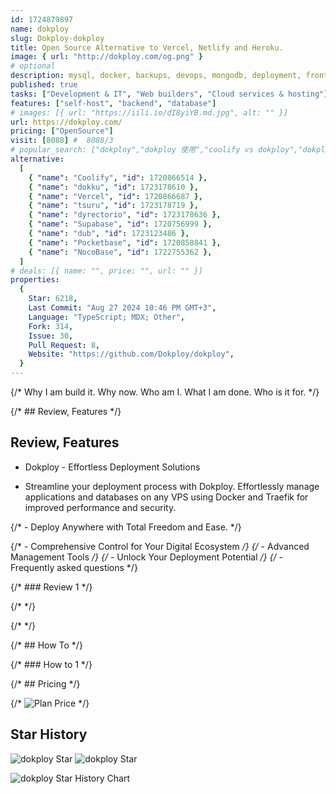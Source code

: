```yaml
---
id: 1724879897
name: dokploy
slug: Dokploy-dokploy
title: Open Source Alternative to Vercel, Netlify and Heroku.
image: { url: "http://dokploy.com/og.png" }
# optional
description: mysql, docker, backups, devops, mongodb, deployment, frontend, backend, nextjs, postgresql, vps, databases, mariadb, self-hosted,  ,
published: true
tasks: ["Development & IT", "Web builders", "Cloud services & hosting"]
features: ["self-host", "backend", "database"]
# images: [{ url: "https://iili.io/dI8yiYB.md.jpg", alt: "" }]
url: https://dokploy.com/
pricing: ["OpenSource"]
visit: [8088] #  8088/3
# popular_search: ["dokploy","dokploy 使用","coolify vs dokploy","dokploy docs","dpkploy"]
alternative:
  [
    { "name": "Coolify", "id": 1720866514 },
    { "name": "dokku", "id": 1723178610 },
    { "name": "Vercel", "id": 1720866687 },
    { "name": "tsuru", "id": 1723178719 },
    { "name": "dyrectorio", "id": 1723178636 },
    { "name": "Supabase", "id": 1720756999 },
    { "name": "dub", "id": 1723123486 },
    { "name": "Pocketbase", "id": 1720858841 },
    { "name": "NocoBase", "id": 1722755362 },
  ]
# deals: [{ name: "", price: "", url: "" }]
properties:
  {
    Star: 6218,
    Last Commit: "Aug 27 2024 10:46 PM GMT+3",
    Language: "TypeScript; MDX; Other",
    Fork: 314,
    Issue: 30,
    Pull Request: 8,
    Website: "https://github.com/Dokploy/dokploy",
  }
---
```


{/* Why I am build it. Why now. Who am I. What I am done. Who is it for. */}

{/* ## Review, Features */}

## Review, Features

- Dokploy - Effortless Deployment Solutions

- Streamline your deployment process with Dokploy. Effortlessly manage applications and databases on any VPS using Docker and Traefik for improved performance and security.

{/* - Deploy  Anywhere with Total Freedom and Ease. */}

{/* - Comprehensive Control for Your Digital Ecosystem */}
{/* - Advanced Management Tools */}
{/* - Unlock Your Deployment Potential */}
{/* - Frequently asked questions */}

{/* ### Review 1 */}

{/* <DetailYoutube videoId="" startTime={0} /> */}

{/* <Twitters ids=[] /> */}

{/* ## How To */}

{/* ### How to 1 */}

{/* ## Pricing */}

{/* <Img src="" alt="Plan Price" /> */}

## Star History

![dokploy Star](https://img.shields.io/github/stars/Dokploy/dokploy?style=flat%22)
![dokploy Star](https://img.shields.io/github/last-commit/Dokploy/dokploy?style=flat%22)

![dokploy Star History Chart](https://api.star-history.com/svg?repos=Dokploy/dokploy)

